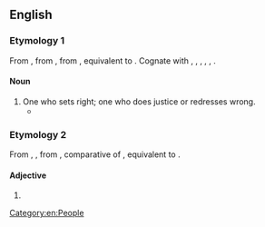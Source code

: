 {{also|Righter}}
==English==

===Etymology 1===
From {{inh|en|enm|*rightere}}, from {{inh|en|ang|rihtere||a ruler; director}}, from {{inh|en|gem-pro|*rehtārijaz}}, equivalent to {{suffix|en|right|er|pos2=agent suffix}}. Cognate with {{cog|stq|Gjuchter||one who makes right; judge}}, {{cog|fy|rjochter||one who makes right; judge}}, {{cog|nl|rechter||one who makes right; judge}}, {{cog|nds-de|Richter||one who makes right; judge}}, {{cog|de|Richter||one who makes right; judge}}, {{cog|is|réttari||a justiciary}}.

====Noun====
{{en-noun}}

# One who sets right; one who does justice or redresses wrong.
#* {{RQ:Shelton Don Quixote|passage='''righter''' of wrongs}}


===Etymology 2===
From {{inh|en|enm|rightere}}, {{m|enm|rihtere}}, from {{inh|en|ang|rihtra}}, comparative of {{m|ang|riht||right}}, equivalent to {{suffix|en|right|er|pos2=comparative suffix}}.

====Adjective====
{{head|en|comparative adjective}}

# {{en-comparative of|right}}

{{Webster 1913}}

[[Category:en:People]]